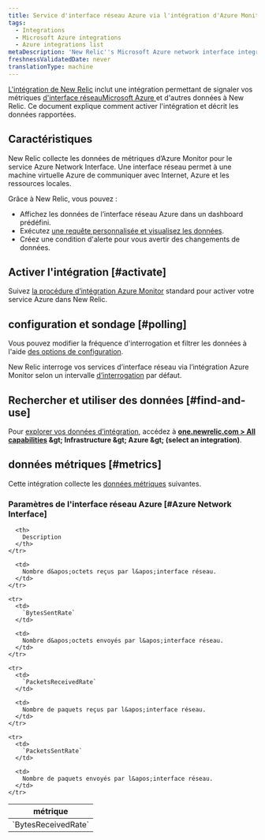 ```yaml
---
title: Service d'interface réseau Azure via l'intégration d'Azure Monitor
tags:
  - Integrations
  - Microsoft Azure integrations
  - Azure integrations list
metaDescription: 'New Relic''s Microsoft Azure network interface integration: what data it reports and how to enable it.'
freshnessValidatedDate: never
translationType: machine
---
```


[L&apos;intégration de New Relic](/docs/infrastructure/introduction-infra-monitoring) inclut une intégration permettant de signaler vos métriques [d&apos;interface réseauMicrosoft Azure ](https://learn.microsoft.com/en-us/azure/virtual-network/virtual-network-network-interface)et d&apos;autres données à New Relic. Ce document explique comment activer l&apos;intégration et décrit les données rapportées.

## Caractéristiques

New Relic collecte les données de métriques d’Azure Monitor pour le service Azure Network Interface. Une interface réseau permet à une machine virtuelle Azure de communiquer avec Internet, Azure et les ressources locales.

Grâce à New Relic, vous pouvez :

* Affichez les données de l’interface réseau Azure dans un dashboard prédéfini.
* Exécutez [une requête personnalisée et visualisez les données](/docs/infrastructure/integrations-getting-started/getting-started/use-integration-data-new-relic-insights).
* Créez une condition d&apos;alerte pour vous avertir des changements de données.

## Activer l&apos;intégration [#activate]

Suivez [la procédure d’intégration Azure Monitor](/docs/infrastructure/microsoft-azure-integrations/azure-integrations-list/azure-monitor) standard pour activer votre service Azure dans New Relic.

## configuration et sondage [#polling]

Vous pouvez modifier la fréquence d&apos;interrogation et filtrer les données à l&apos;aide [des options de configuration](/docs/infrastructure/microsoft-azure-integrations/azure-integrations-list/azure-monitor/#settings).

New Relic interroge vos services d’interface réseau via l’intégration Azure Monitor selon un intervalle [d’interrogation](/docs/infrastructure/microsoft-azure-integrations/azure-integrations-list/azure-monitor/#settings) par défaut.

## Rechercher et utiliser des données [#find-and-use]

Pour [explorer vos données d’intégration](/docs/infrastructure/integrations/find-use-infrastructure-integration-data), accédez à <DNT>**[one.newrelic.com &gt; All capabilities](https://one.newrelic.com/all-capabilities) &amp;gt; Infrastructure &amp;gt; Azure &amp;gt; (select an integration)**</DNT>.

## données métriques [#metrics]

Cette intégration collecte les [données métriques](/docs/infrastructure/integrations-getting-started/getting-started/understand-integration-data-data-types#metric) suivantes.

### Paramètres de l&apos;interface réseau Azure [#Azure Network Interface]

<table>
  <thead>
    <tr>
      <th style={{ width: "300px" }}>
        métrique
      </th>

      <th>
        Description
      </th>
    </tr>
  </thead>

  <tbody>
    <tr>
      <td>
        `BytesReceivedRate`
      </td>

      <td>
        Nombre d&apos;octets reçus par l&apos;interface réseau.
      </td>
    </tr>

    <tr>
      <td>
        `BytesSentRate`
      </td>

      <td>
        Nombre d&apos;octets envoyés par l&apos;interface réseau.
      </td>
    </tr>

    <tr>
      <td>
        `PacketsReceivedRate`
      </td>

      <td>
        Nombre de paquets reçus par l&apos;interface réseau.
      </td>
    </tr>

    <tr>
      <td>
        `PacketsSentRate`
      </td>

      <td>
        Nombre de paquets envoyés par l&apos;interface réseau.
      </td>
    </tr>
  </tbody>
</table>